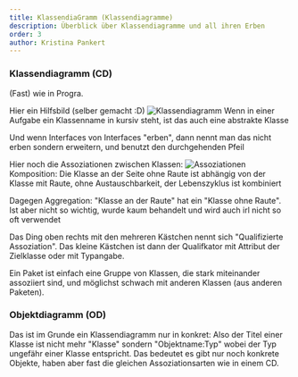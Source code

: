 ```yaml
---
title: KlassendiaGramm (Klassendiagramme)
description: Überblick über Klassendiagramme und all ihren Erben
order: 3
author: Kristina Pankert
---
```




### Klassendiagramm (CD)
(Fast) wie in Progra.

Hier ein Hilfsbild (selber gemacht :D)
![Klassendiagramm](/teaching-assets/es/Klassendiagramm.svg)
Wenn in einer Aufgabe ein Klassenname in kursiv steht, ist das auch eine abstrakte Klasse

Und wenn Interfaces von Interfaces "erben", dann nennt man das nicht erben sondern erweitern, und benutzt den durchgehenden Pfeil

Hier noch die Assoziationen zwischen Klassen:
![Assoziationen](/teaching-assets/es/Assoziationen.svg)
Komposition: Die Klasse an der Seite ohne Raute ist abhängig von der Klasse mit Raute, ohne Austauschbarkeit, der Lebenszyklus ist kombiniert

Dagegen Aggregation: "Klasse an der Raute" hat ein "Klasse ohne Raute". Ist aber nicht so wichtig, wurde kaum behandelt und wird auch irl nicht so oft verwendet

Das Ding oben rechts mit den mehreren Kästchen nennt sich "Qualifizierte Assoziation". Das kleine Kästchen ist dann der Qualifkator mit Attribut der Zielklasse oder mit Typangabe.

Ein Paket ist einfach eine Gruppe von Klassen, die stark miteinander assoziiert sind, und möglichst schwach mit anderen Klassen (aus anderen Paketen).

### Objektdiagramm (OD)
Das ist im Grunde ein Klassendiagramm nur in konkret: Also der Titel einer Klasse ist nicht mehr "Klasse" sondern "Objektname:Typ" wobei der Typ ungefähr einer Klasse entspricht.
Das bedeutet es gibt nur noch konkrete Objekte, haben aber fast die gleichen Assoziationsarten wie in einem CD.
